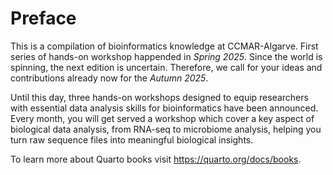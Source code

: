 # Preface {.unnumbered}

This is a compilation of bioinformatics knowledge at CCMAR-Algarve. First series of hands-on workshop happended in *Spring 2025*. Since the world is spinning, the next edition is uncertain.
Therefore, we call for your ideas and contributions already now for the *Autumn 2025*.

Until this day, three hands-on workshops designed to equip researchers with essential data analysis skills for bioinformatics have been announced.
Every month, you will get served a workshop which cover a key aspect of biological data analysis, from RNA-seq to microbiome analysis,
helping you turn raw sequence files into meaningful biological insights. 

To learn more about Quarto books visit <https://quarto.org/docs/books>.
